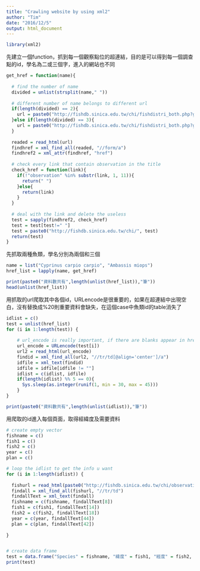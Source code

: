 ```yaml
---
title: "Crawling website by using xml2"
author: "Tim"
date: "2016/12/5"
output: html_document
---
```


```R
library(xml2)
```

先建立一個function，抓到每一個觀察點位的超連結，目的是可以得到每一個調查點的id，學名為二或三個字，進入的網站也不同
```R
get_href = function(name){
  
  # find the number of name 
  divided = unlist(strsplit(name," "))
  
  # different number of name belongs to different url
  if(length(divided) == 2){
    url = paste0("http://fishdb.sinica.edu.tw/chi/fishdistri_both.php?gen=",divided[1],"&spe=",divided[2],"&PointType2=Y")
  }else if(length(divided) == 3){
    url = paste0("http://fishdb.sinica.edu.tw/chi/fishdistri_both.php?gen=",divided[1],"&spe=",divided[2],"%20",divided[3],"&PointType2=Y")
  }
  
  readed = read_html(url)
  findhref = xml_find_all(readed, "//form/a")
  findhref2 = xml_attr(findhref, "href")
  
  # check every link that contain observation in the title
  check_href = function(link){
    if(!"observation" %in% substr(link, 1, 11)){
      return(" ")
    }else{
      return(link)
    }
  }
  
  # deal with the link and delete the useless
  test = sapply(findhref2, check_href)
  test = test[test!=" "]
  test = paste0("http://fishdb.sinica.edu.tw/chi/", test)
  return(test)
}

```


先抓取兩種魚類，學名分別為兩個和三個
```R

name = list("Cyprinus carpio carpio", "Ambassis miops")
href_list = lapply(name, get_href)

print(paste0("資料數共有",length(unlist(href_list)),"筆"))
head(unlist(href_list))

```


用抓取的url爬取其中各個id，URLencode是很重要的，如果在超連結中出現空白，沒有替換成%20則重要資料會缺失，在這個case中魚類id的table消失了
```R

idlist = c()
test = unlist(href_list)
for (i in 1:length(test)) {
   
    # url_encode is really important, if there are blanks appear in href, you should replace them to %20, otherwise some important          data may lose
    url_encode = URLencode(test[i])
    url2 = read_html(url_encode)
    findid = xml_find_all(url2, "//tr/td[@align='center']/a")
    idfile = xml_text(findid)
    idfile = idfile[idfile != ""]
    idlist = c(idlist, idfile)
    if(length(idlist) %% 5 == 0){
      Sys.sleep(as.integer(runif(1, min = 30, max = 45)))
    }
}

print(paste0("資料數共有",length(unlist(idlist)),"筆"))
```


用爬取的id進入每個頁面，取得經緯度及需要資料
```r
# create empty vector
fishname = c()
fish1 = c()
fish2 = c()
year = c()
plan = c()

# loop the idlist to get the info u want
for (i in 1:length(idlist)) {
  
  fishurl = read_html(paste0("http://fishdb.sinica.edu.tw/chi/observation_detail.php?id=",idlist[i]))
  findall = xml_find_all(fishurl, "//tr/td")
  findallText = xml_text(findall)
  fishname = c(fishname, findallText[8])
  fish1 = c(fish1, findallText[14])
  fish2 = c(fish2, findallText[18])
  year = c(year, findallText[44])
  plan = c(plan, findallText[42])
  
}


# create data frame
test = data.frame("Species" = fishname, "緯度" = fish1, "經度" = fish2, "年份" = year, "計畫名稱" = plan)
print(test)
```

